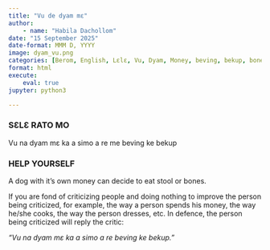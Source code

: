 ```yaml
---
title: "Vu de dyam mɛ"
author: 
    - name: "Habila Dachollom"
date: "15 September 2025"
date-format: MMM D, YYYY
image: dyam_vu.png
categories: [Berom, English, Lɛlɛ, Vu, Dyam, Money, beving, bekup, bones] # self-defined categories
format: html
execute:
    eval: true
jupyter: python3

---
```


:::: {.panel-tabset}

### SƐLƐ RATO MO
Vu na dyam mɛ ka a simo a re me beving ke bekup

### HELP YOURSELF    
A dog with it's own money can decide to eat stool or bones.

::::

If you are fond of criticizing people and doing nothing to improve the person being criticized, for example, the way a person spends his money, the way he/she cooks, the way the person dresses, etc. In defence, the person being criticized will reply the critic:

*"Vu na dyam mɛ ka a simo a re beving ke bekup."*






